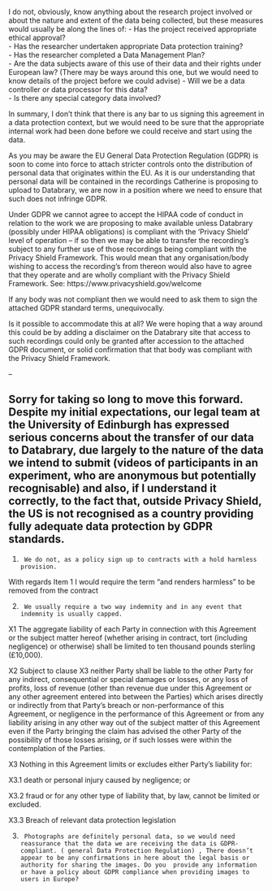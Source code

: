 I do not, obviously, know anything about the research project involved or about the nature and extent of the data being collected, but these measures would usually be along the lines of:
- Has the project received appropriate ethical approval?  
- Has the researcher undertaken appropriate Data protection training?  
- Has the researcher completed a Data Management Plan?  
- Are the data subjects aware of this use of their data and their rights under European law? (There may be ways around this one, but we would need to know details of the project before we could advise)
- Will we be a data controller or data processor for this data?  
- Is there any special category data involved?  

In summary, I don’t think that there is any bar to us signing this agreement in a data protection context, but we would need to be sure that the appropriate internal work had been done before we could receive and start using the data.



As you may be aware the EU General Data Protection Regulation (GDPR) is soon to come into force to attach stricter controls onto the distribution of personal data that originates within the EU. As it is our understanding that personal data will be contained in the recordings Catherine is proposing to upload to Databrary, we are now in a position where we need to ensure that such does not infringe GDPR.

Under GDPR we cannot agree to accept the HIPAA code of conduct in relation to the work we are proposing to make available unless Databrary (possibly under HIPAA obligations) is compliant with the ‘Privacy Shield’ level of operation – if so then we may be able to transfer the recording’s subject to any further use of those recordings being compliant with the Privacy Shield Framework. This would mean that any organisation/body wishing to access the recording’s from thereon would also have to agree that they operate and are wholly compliant with the Privacy Shield Framework. See: https://www.privacyshield.gov/welcome

If any body was not compliant then we would need to ask them to sign the attached GDPR standard terms, unequivocally.

Is it possible to accommodate this at all? We were hoping that a way around this could be by adding a disclaimer on the Databrary site that access to such recordings could only be granted after accession to the attached GDPR document, or solid confirmation that that body was compliant with the Privacy Shield Framework.


--

Sorry for taking so long to move this forward. Despite my initial expectations, our legal team at the University of Edinburgh has expressed serious concerns about the transfer of our data to Databrary, due largely to the nature of the data we intend to submit (videos of participants in an experiment, who are anonymous but potentially recognisable) and also, if I understand it correctly, to the fact that, outside Privacy Shield, the US is not recognised as a country providing fully adequate data protection by GDPR standards. 
--

1)      We do not, as a policy sign up to contracts with a hold harmless provision.

With regards Item 1 I would require the term “and renders harmless” to be removed from the contract

2)      We usually require a two way indemnity and in any event that indemnity is usually capped.


X1           The aggregate liability of each Party in connection with this Agreement or the subject matter hereof (whether arising in contract, tort (including negligence) or otherwise) shall be limited to ten thousand pounds sterling (£10,000).

X2           Subject to clause X3 neither Party shall be liable to the other Party for any indirect, consequential or special damages or losses, or any loss of profits, loss of revenue (other than revenue due under this Agreement or any other agreement entered into between the Parties) which   arises directly or indirectly from that Party’s breach or non-performance of this Agreement, or negligence in the performance of this Agreement or from any liability arising in any other way out of the subject matter of this Agreement even if the Party bringing the claim has advised the other Party of the possibility of those losses arising, or if such losses were within the contemplation of the Parties.

X3           Nothing in this Agreement limits or excludes either Party’s liability for:

X3.1       death or personal injury caused by negligence; or

X3.2       fraud or for any other type of liability that, by law, cannot be limited or excluded.

X3.3       Breach of relevant data protection legislation



3)      Photographs are definitely personal data, so we would need reassurance that the data we are receiving the data is GDPR-compliant. ( general Data Protection Regulation) , There doesn’t appear to be any confirmations in here about the legal basis or authority for sharing the images. Do you  provide any information or have a policy about GDPR compliance when providing images to users in Europe?

